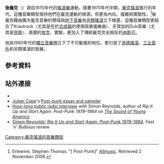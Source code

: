 {{noteTA
|1=zh-hans:朋克;zh-hant:朋克;zh-tw:龐克;zh-hk:朋克;zh-mo:朋克;
}}
{{Infobox Music genre
| name               = 後龐克
| bgcolor            = crimson
| color              = white
| stylistic_origins  = [[龐克搖滾|龐克搖滾]]、[[藝術搖滾|藝術搖滾]]、[[德国酸菜摇滚|德国酸菜摇滚]]、[[電音|電音]]、[[前衛搖滾|前衛搖滾]]、[[回响音乐|回响音乐]]、[[雷鬼|雷鬼]]、[[放克|放克]]、實驗音樂、[[迪斯可|迪斯可]]
| cultural_origins   = 1970年代中期到晚期的英、美、澳
| instruments        = [[鼓|鼓]] - [[吉他|吉他]] - [[貝斯|貝斯]] - [[合成器|合成器]] - [[電子琴|電子琴]] - 鼓機 - [[電子樂器|電子樂器]] - [[薩克斯風|薩克斯風]]
| popularity         = 1970年代開始，到1980年代早期達到高峰，1980年代和1980年代開始沒落。直到2000年早期的{{le|後龐克復興|Post-punk revival}}才又再度盛行。
| derivatives        = [[另類搖滾|另類搖滾]] - {{le|黑暗音樂|Dark wave}} - [[哥德搖滾|哥德搖滾]] - No Wave - [[瞪鞋搖滾|瞪鞋搖滾]] - [[獨立搖滾|獨立搖滾]] - 後龐復興 - 工業搖滾 - {{le|舞蹈龐克|Dance-punk}}
| regional_scenes    = 荷蘭Ultra - 德國Neue Deutsche Welle - 法國Coldwave
}}
'''後龐克'''（{{lang-en|'''Post-punk'''}}）源自1970年代的[[搖滾樂|搖滾樂]]運動，隨著1970年代中期，[[龐克搖滾|龐克搖滾]]風行的年代。這種音樂類型保持他們在龐克運動的根源，但更為內向、複雜與實驗性。<ref name=allmusic>Erlewine, Stephen Thomas. "[{{Allmusic|class=explore|id=essay/|pure_url=yes}} Post-Punk]" ''[[Allmusic|Allmusic]]''. Retrieved 2 November 2006.</ref>後龐克藉由擴大龐克音樂的領域與[[地下音樂|地下音樂]]為[[另類搖滾|另類搖滾]]立下根基，這種音樂類型更結合了Krautrock（尤其是在於[[合成器|合成器]]的使用與重複樂曲）、牙買加的Dub音樂（尤其是[[貝斯|貝斯]]）、美國的[[放克|放克]]、實驗，更加入了傳統龐克完全相反的[[迪斯可|迪斯可]]。

他為1980年代的[[獨立音樂|獨立音樂]]圈立下了不可動搖的地位，更引發了[[哥德搖滾|哥德搖滾]]、[[工业音乐|工业音乐]]和另類搖滾的發展。

==參考資料==
{{reflist}}

==站外連接==
* {{Allmusic|class=explore|id=d2636|label=Post-Punk}}
* [[Julian_Cope|Julian Cope]]'s [http://www.headheritage.co.uk/unsung/albumofthemonth/2068 Post-punk essay and sampler] {{Wayback|url=http://www.headheritage.co.uk/unsung/albumofthemonth/2068 |date=20111125204520 }}
* [https://web.archive.org/web/20111102030235/http://maximumfun.org/sound-young-america/podcast-rip-it-and-start-again Hour-long public radio interview] with Simon Reynolds, author of ''Rip It Up and Start Again: Post-Punk 1978–1984'' on ''[[The_Sound_of_Young_America|The Sound of Young America]]''
* [https://web.archive.org/web/20111102024555/http://www.fastnbulbous.com/reynolds_rip.htm Simon Reynolds' ''Rip It Up and Start Again: Post-Punk 1978–1984''], ''Fast 'n' Bulbous'' review

{{Rock}}
{{DEFAULTSORT:Post-Punk}}
[[Category:龐克搖滾的音樂類型|Category:龐克搖滾的音樂類型]]
